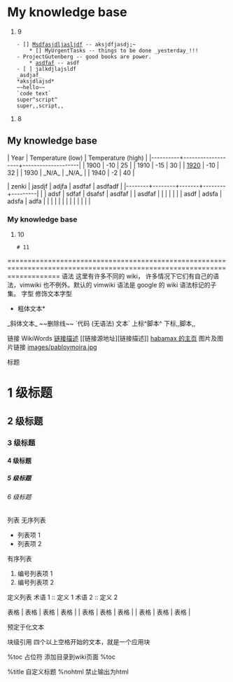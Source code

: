 = My knowledge base = 
# 9
    - [] [[Msdfasjdljasljdf]] -- aksjdfjasdj;~
        * [] MyUrgentTasks -- things to be done _yesterday_!!!
    - ProjectGutenberg -- good books are power.
        * [[asdfaf]] -- asdf
    - [ ] jalkdjlajsldf
    _asdjaf_
    *aksjdlajsd*
    ~~hello~~
    `code text`
    super^script^
    super,,script,,
# 8

== My knowledge base ==
| Year     | Temperature (low) | Temperature (high) |
|----------+-------------------+--------------------|
| 1900     | -10               | 25                 |
| 1910     | -15               | 30                 |
| [[1920]] | -10               | 32                 |
| 1930     | _N/A_             | _N/A_              |
| 1940     | -2                | 40                 |


| zenki  | jasdjf | adjfa | asdfaf | asdfadf |
|--------+--------+-------+--------+---------|
|        | adsf   | sdfaf | dsafsf | asdfaf  |
| asdfaf |        |       |        |         |
|        | asdf   | adsfa | adsfa  | adfa    |
|        |        |       |        |         |
|        |        |       |        |         |

=== My knowledge base ===
# 10
    # 11
{{{ >
  Tyger! Tyger! burning bright
   In the forests of the night,
    What immortal hand or eye
     Could frame thy fearful symmetry?
  In what distant deeps or skies
   Burnt the fire of thine eyes?
    On what wings dare he aspire?
     What the hand dare sieze the fire?
}}}


=========================================================================================================================
语法
这里有许多不同的 wiki， 许多情况下它们有自己的语法，vimwiki 也不例外。默认的 vimwiki 语法是 google 的 wiki 语法标记的子集。
字型
修饰文本字型

*粗体文本*
_斜体文本_
~~删除线~~
`代码 (无语法) 文本`
上标^脚本^
下标,,脚本,,

链接
WikiWords
[[链接源地址|链接描述]]
[[链接源地址][链接描述]]
[http://habamax.ru/blog habamax 的主页]
图片及图片链接
[[images/pabloymoira.jpg]]

标题
= 1 级标题 =
== 2 级标题 ==
=== 3 级标题 ===
==== 4 级标题 ====
===== 5 级标题 =====
====== 6 级标题 ======

列表
无序列表
* 列表项 1 
* 列表项 2

有序列表
# 编号列表项 1
# 编号列表项 2

定义列表
术语 1 :: 定义 1
术语 2 :: 定义 2

表格
| 表格 | 表格 | 表格 |
| 表格 | 表格 | 表格 |
| 表格 | 表格 | 表格 |

预定于化文本
{{{文本}}}

块级引用
四个以上空格开始的文本，就是一个应用块

%toc 占位符
添加目录到wiki页面 %toc 

%title 自定义标题
%nohtml 禁止输出为html
